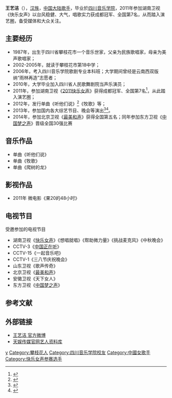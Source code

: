 {{otheruse|王艺洁}}
{{藝人
| 姓名     = 王艺洁
| 類型     = 女歌手
| 圖片     =
| 圖片尺寸 = 
| 圖片簡介 = 
| 國籍     = {{PRC}} 
| 民族     = [[汉族|汉族]]
| 出生日期 = {{birth date and age|1987|2|23}}
| 出生地點 = {{CHN}}[[四川省|四川省]][[攀枝花市|攀枝花市]][[仁和区|仁和区]]
| 職業     = [[歌手|歌手]]
| 教育程度 = [[四川音乐学院|四川音乐学院]] 
| 音樂類型 = [[華語流行音樂|华语流行]]
| 活躍年代 = 2013年至今
| 唱片公司 = 四川省人民歌舞剧院（2010-2011）<br>[[天娱传媒|天娱传媒]]（2011-2013）
| 經紀公司 = 四川省人民歌舞剧院（2010-2011）<br>[[天娱传媒|天娱传媒]]（2011-2013）
| 網站     = [http://weibo.com/u/2107381751 王艺洁個人微博]
| 相關團體 = 
| 獎項     = 2011湖南卫视《快乐女声》成都冠军、全国第7名
| IMDb    = 
}}
'''王艺洁'''（{{bd|1987年|2月23日|catIdx=W王}}），[[汉族|汉族]]，[[中国大陆|中国大陆]][[歌手|歌手]]，毕业於[[四川音乐学院|四川音乐学院]]，2011年参加湖南卫视《快乐女声》以台风稳健、大气，唱歌实力获成都冠军、全国第7名，从而踏入演艺圈，备受媒体和大众关注。

==主要经历==
*1987年，出生于四川省攀枝花市一个音乐世家，父亲为民族歌唱家，母亲为美声歌唱家；
*2002-2005年，就读于攀枝花市第18中学；
*2006年，考入四川音乐学院歌剧专业本科班；大学期间曾经是云南西双版纳“雨林再造”志愿者；
*2010年，大学毕业加入四川省人民歌舞剧院当声乐演员；
*2011年，参加湖南卫视《[[2011快乐女声|2011快乐女声]]》获得成都冠军、全国第7名<ref>{{Cite web|url=http://ent.rednet.cn/c/2011/08/23/2355613.htm|title=“灵魂快女”王艺洁想做艺术家|accessdate=2017-10-01|author=|date=2011-08-23|work=|publisher=红网|language=zh-CN|archive-url=https://web.archive.org/web/20171002072909/http://ent.rednet.cn/c/2011/08/23/2355613.htm|archive-date=2017-10-02|dead-url=yes}}</ref>，从此踏入演艺圈；
*2012年，发行单曲《听他们说》<ref>{{Cite web|url=http://ent.qq.com/a/20111103/000259.htm|title=王艺洁唱响新单曲 《听他们说》再次洗涤心灵|accessdate=2017-10-01|author=|date=2011-11-03|work=|publisher=腾讯网|archive-date=2017-10-02|archive-url=https://web.archive.org/web/20171002115400/http://ent.qq.com/a/20111103/000259.htm|dead-url=no}}</ref>《牧歌》等；
*2013年，参加国内各大综艺节目、晚会等演出<ref>{{Cite web|url=http://www.iqilu.com/html/weishi/gscq/news/2012/1207/1387268.shtml|title=龚琳娜力挺王艺洁进军《歌声传奇》王中王|accessdate=2017-10-01|author=|date=2012-12-07|work=|publisher=齐鲁网|archive-date=2017-10-02|archive-url=https://web.archive.org/web/20171002072902/http://www.iqilu.com/html/weishi/gscq/news/2012/1207/1387268.shtml|dead-url=no}}</ref><ref>{{Cite web|url=http://www.hunantv.com/c/20130123/0910556061.html|title=天娱艺人王艺洁新年蜕变 活力四射绽放舞台|accessdate=2017-10-01|author=|date=2013-01-23|work=|publisher=金鹰网|archive-date=2015-09-24|archive-url=https://web.archive.org/web/20150924032121/http://www.hunantv.com/c/20130123/0910556061.html|dead-url=no}}</ref>。
*2014年，参加北京卫视《[[最美和声|最美和声]]》获得全国第五名；同年参加东方卫视《[[中国梦之声|中国梦之声]]》晋级全国30强比赛

==音乐作品==
*单曲《听他们说》
*单曲《牧歌》
*单曲《爬树的龙》

==影视作品==
*2011年 微电影《果20的48小时》

==电视节目==
受邀参加的电视节目
*湖南卫视《[[2011快乐女声|快乐女声]]》《想唱就唱》《帮助微力量》《挑战麦克风》《中秋晚会》
*CCTV-3《[[中国正在听|中国正在听]]》
*CCTV-15《一起音乐吧》
*CCTV-1《三八节庆祝晚会》
*山东卫视《歌声传奇》
*北京卫视《[[最美和声|最美和声]]》
*安徽卫视《天下女人》
*东方卫视《[[中国梦之声_(第二季)|中国梦之声]]》

==参考文献==
{{reflist}}

==外部链接==
*[http://weibo.com/u/2107381751 王艺洁 官方微博] {{Wayback|url=http://weibo.com/u/2107381751 |date=20130921060824 }}
*[https://web.archive.org/web/20131226050634/http://www.eemedia.cn/player.aspx 天娱传媒官网艺人资料库]

{{超快家族}}
{{最美和声全国10强选手}}
{{DEFAULTSORT:Wang yijie}}
[[Category:王姓|y]]
[[Category:攀枝花人|Category:攀枝花人]]
[[Category:四川音乐学院校友|Category:四川音乐学院校友]]
[[Category:中國女歌手|Category:中國女歌手]]
[[Category:快乐女声参赛选手|Category:快乐女声参赛选手]]